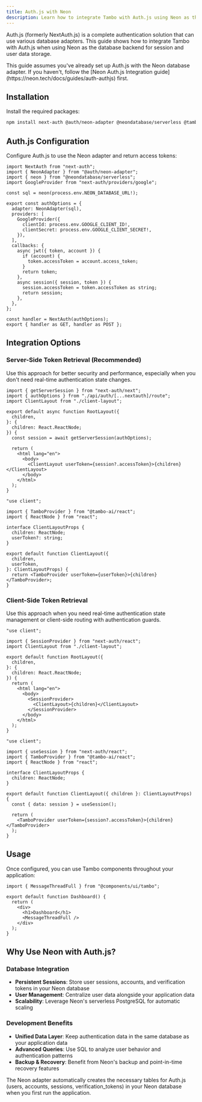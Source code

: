 ```yaml
---
title: Auth.js with Neon
description: Learn how to integrate Tambo with Auth.js using Neon as the database backend for session storage.
---
```


Auth.js (formerly NextAuth.js) is a complete authentication solution that can use various database adapters. This guide shows how to integrate Tambo with Auth.js when using Neon as the database backend for session and user data storage.

<Callout type="info" title="Prerequisites">
  This guide assumes you've already set up Auth.js with the Neon database
  adapter. If you haven't, follow the [Neon Auth.js Integration
  guide](https://neon.tech/docs/guides/auth-authjs) first.
</Callout>

## Installation

Install the required packages:

```bash
npm install next-auth @auth/neon-adapter @neondatabase/serverless @tambo-ai/react
```

## Auth.js Configuration

Configure Auth.js to use the Neon adapter and return access tokens:

```tsx title="app/api/auth/[...nextauth]/route.ts"
import NextAuth from "next-auth";
import { NeonAdapter } from "@auth/neon-adapter";
import { neon } from "@neondatabase/serverless";
import GoogleProvider from "next-auth/providers/google";

const sql = neon(process.env.NEON_DATABASE_URL!);

export const authOptions = {
  adapter: NeonAdapter(sql),
  providers: [
    GoogleProvider({
      clientId: process.env.GOOGLE_CLIENT_ID!,
      clientSecret: process.env.GOOGLE_CLIENT_SECRET!,
    }),
  ],
  callbacks: {
    async jwt({ token, account }) {
      if (account) {
        token.accessToken = account.access_token;
      }
      return token;
    },
    async session({ session, token }) {
      session.accessToken = token.accessToken as string;
      return session;
    },
  },
};

const handler = NextAuth(authOptions);
export { handler as GET, handler as POST };
```

## Integration Options

### Server-Side Token Retrieval (Recommended)

Use this approach for better security and performance, especially when you don't need real-time authentication state changes.

```tsx title="app/layout.tsx"
import { getServerSession } from "next-auth/next";
import { authOptions } from "./api/auth/[...nextauth]/route";
import ClientLayout from "./client-layout";

export default async function RootLayout({
  children,
}: {
  children: React.ReactNode;
}) {
  const session = await getServerSession(authOptions);

  return (
    <html lang="en">
      <body>
        <ClientLayout userToken={session?.accessToken}>{children}</ClientLayout>
      </body>
    </html>
  );
}
```

```tsx title="app/client-layout.tsx"
"use client";

import { TamboProvider } from "@tambo-ai/react";
import { ReactNode } from "react";

interface ClientLayoutProps {
  children: ReactNode;
  userToken?: string;
}

export default function ClientLayout({
  children,
  userToken,
}: ClientLayoutProps) {
  return <TamboProvider userToken={userToken}>{children}</TamboProvider>;
}
```

### Client-Side Token Retrieval

Use this approach when you need real-time authentication state management or client-side routing with authentication guards.

```tsx title="app/layout.tsx"
"use client";

import { SessionProvider } from "next-auth/react";
import ClientLayout from "./client-layout";

export default function RootLayout({
  children,
}: {
  children: React.ReactNode;
}) {
  return (
    <html lang="en">
      <body>
        <SessionProvider>
          <ClientLayout>{children}</ClientLayout>
        </SessionProvider>
      </body>
    </html>
  );
}
```

```tsx title="app/client-layout.tsx"
"use client";

import { useSession } from "next-auth/react";
import { TamboProvider } from "@tambo-ai/react";
import { ReactNode } from "react";

interface ClientLayoutProps {
  children: ReactNode;
}

export default function ClientLayout({ children }: ClientLayoutProps) {
  const { data: session } = useSession();

  return (
    <TamboProvider userToken={session?.accessToken}>{children}</TamboProvider>
  );
}
```

## Usage

Once configured, you can use Tambo components throughout your application:

```tsx title="app/dashboard/page.tsx"
import { MessageThreadFull } from "@components/ui/tambo";

export default function Dashboard() {
  return (
    <div>
      <h1>Dashboard</h1>
      <MessageThreadFull />
    </div>
  );
}
```

## Why Use Neon with Auth.js?

### Database Integration

- **Persistent Sessions**: Store user sessions, accounts, and verification tokens in your Neon database
- **User Management**: Centralize user data alongside your application data
- **Scalability**: Leverage Neon's serverless PostgreSQL for automatic scaling

### Development Benefits

- **Unified Data Layer**: Keep authentication data in the same database as your application data
- **Advanced Queries**: Use SQL to analyze user behavior and authentication patterns
- **Backup & Recovery**: Benefit from Neon's backup and point-in-time recovery features

<Callout type="info" title="Database Tables">
  The Neon adapter automatically creates the necessary tables for Auth.js
  (users, accounts, sessions, verification_tokens) in your Neon database when
  you first run the application.
</Callout>
